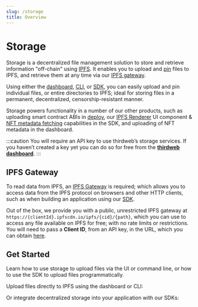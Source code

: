 ```yaml
---
slug: /storage
title: Overview
---
```



# Storage

Storage is a decentralized file management solution to store and retrieve information "off-chain" using [IPFS](/glossary/ipfs). It enables you to
upload and [pin](https://docs.ipfs.tech/concepts/persistence/) files to IPFS, and retrieve them at any time via our [IPFS gateway](#ipfs-gateway).

Using either the [dashboard](https://thirdweb.com/dashboard/storage), [CLI](/cli), or [SDK](/sdk), you can easily upload and pin individual files, or entire directories to IPFS;
ideal for storing files in a permanent, decentralized, censorship-resistant manner.

Storage powers functionality in a number of our other products, such as uploading smart contract ABIs in [deploy](/deploy),
our [IPFS Renderer](/react/react.mediarenderer) UI component & [NFT metadata fetching](/react/react.usenft) capabilities in the SDK, and uploading of NFT metadata in the dashboard.

:::caution
You will require an API key to use thirdweb’s storage services. If you haven’t created a key yet you can do so for free from the [**thirdweb dashboard**](https://thirdweb.com/create-api-key).
:::

<OpenSourceInfo
  repoName="storage"
  repoUrl="https://github.com/thirdweb-dev/js/tree/main/packages/storage"
/>

## IPFS Gateway

To read data from IPFS, an [IPFS Gateway](https://docs.ipfs.tech/concepts/ipfs-gateway/) is required; which
allows you to access data from the IPFS protocol on browsers and other HTTP clients, such as when building an application using our [SDK](/sdk).

Out of the box, we provide you with a public, unrestricted IPFS gateway at `https://{clientId}.ipfscdn.io/ipfs/{cid}/{path}`,
which you can use to access any file available on IPFS for free; with no rate limits or restrictions. You will need to pass a **Client ID**, from an API key, in the URL, which you can obtain [here](https://thirdweb.com/create-api-key).

## Get Started

Learn how to use storage to upload files via the UI or command line, or how to use the SDK to upload files programmatically.

Upload files directly to IPFS using the dashboard or CLI:

<div className="row" style={{ marginBottom: 12 }}>
  <div className="col col--6" style={{ padding: 8 }}>
    <QuickstartCard
      name="Dashboard"
      link="https://thirdweb.com/dashboard/storage"
      image="/assets/product/dashboard.png"
    />
  </div>
  <div className="col col--6" style={{ padding: 8 }}>
    <QuickstartCard
      name="CLI"
      link="/cli/upload"
      image="/assets/product/CLI.png"
    />
  </div>
</div>

Or integrate decentralized storage into your application with our SDKs:

<div className="row" style={{ marginBottom: 12 }}>
  <div className="col col--4" style={{ padding: 8 }}>
    <QuickstartCard
      name="React"
      link="/react/react.usestorage"
      image="/assets/languages/react.png"
    />
  </div>
  <div className="col col--4" style={{ padding: 8 }}>
    <QuickstartCard
      name="TypeScript"
      link="/typescript/storage"
      image="/assets/languages/typescript.png"
    />
  </div>
  <div className="col col--4" style={{ padding: 8 }}>
    <QuickstartCard
      name="Python"
      link="/python/python.storage"
      image="/assets/languages/python.png"
    />
  </div>
  <div className="col col--4" style={{ padding: 8 }}>
    <QuickstartCard
      name="Go"
      link="/go/storage"
      image="/assets/languages/go.png"
    />
  </div>
  <div className="col col--4" style={{ padding: 8 }}>
    <QuickstartCard
      name="Unity"
      link="/unity/storage"
      image="/assets/languages/unity.webp"
    />
  </div>
</div>
